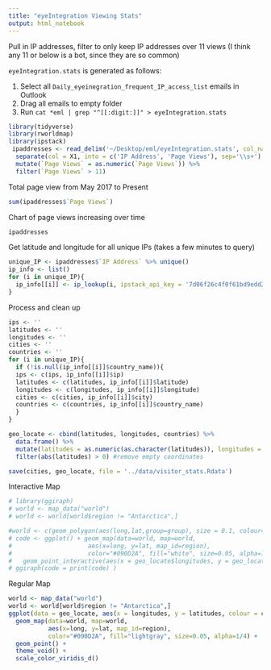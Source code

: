 ```yaml
---
title: "eyeIntegration Viewing Stats"
output: html_notebook
---
```


Pull in IP addresses, filter to only keep IP addresses over 11 views (I think any 11 or below is a bot, since they are so common)

`eyeIntegration.stats` is generated as follows:

1. Select all `Daily_eyeinegration_frequent_IP_access_list` emails in Outlook
2. Drag all emails to empty folder
3. Run `cat *eml | grep "^[[:digit:]]" > eyeIntegration.stats`

```r
library(tidyverse)
library(rworldmap)
library(ipstack)
 ipaddresses <- read_delim('~/Desktop/eml/eyeIntegration.stats', col_names = F, delim = '\\s+') %>% 
  separate(col = X1, into = c('IP Address', 'Page Views'), sep='\\s+') %>% 
  mutate(`Page Views` = as.numeric(`Page Views`)) %>%  
  filter(`Page Views` > 11)
```

Total page view from May 2017 to Present
```r
sum(ipaddresses$`Page Views`)
```

Chart of page views increasing over time
```r
ipaddresses
```

Get latitude and longitude for all unique IPs (takes a few minutes to query)
```r
unique_IP <- ipaddresses$`IP Address` %>% unique()
ip_info <- list()
for (i in unique_IP){
  ip_info[[i]] <- ip_lookup(i, ipstack_api_key = '7d06f26c4f0f61bd9edd20df0219f874', hostname = T)
}

```

Process and clean up
```r
ips <- ''
latitudes <- ''
longitudes <- ''
cities <- ''
countries <- ''
for (i in unique_IP){
  if (!is.null(ip_info[[i]]$country_name)){
  ips <- c(ips, ip_info[[i]]$ip)
  latitudes <- c(latitudes, ip_info[[i]]$latitude)
  longitudes <- c(longitudes, ip_info[[i]]$longitude)
  cities <- c(cities, ip_info[[i]]$city)
  countries <- c(countries, ip_info[[i]]$country_name)
  }
}

geo_locate <- cbind(latitudes, longitudes, countries) %>% 
  data.frame() %>% 
  mutate(latitudes = as.numeric(as.character(latitudes)), longitudes = as.numeric(as.character(longitudes))) %>% 
  filter(abs(latitudes) > 0) #remove empty coordinates

save(cities, geo_locate, file = '../data/visitor_stats.Rdata')
```

Interactive Map
```r
# library(ggiraph)
# world <- map_data("world")
# world <- world[world$region != "Antarctica",]

#world <- c(geom_polygon(aes(long,lat,group=group), size = 0.1, colour= "#090D2A", fill="white", alpha=0.8, data=worldmap))
# code <- ggplot() + geom_map(data=world, map=world,
#                     aes(x=long, y=lat, map_id=region),
#                     color="#090D2A", fill="white", size=0.05, alpha=1/4) + 
#   geom_point_interactive(aes(x = geo_locate$longitudes, y = geo_locate$latitudes, tooltip=geo_locate$cities)) + theme_void() 
# ggiraph(code = print(code) )
```

Regular Map
```r
world <- map_data("world")
world <- world[world$region != "Antarctica",]
ggplot(data = geo_locate, aes(x = longitudes, y = latitudes, colour = countries)) + 
  geom_map(data=world, map=world,
           aes(x=long, y=lat, map_id=region),
           color="#090D2A", fill="lightgray", size=0.05, alpha=1/4) + 
  geom_point() + 
  theme_void() +
  scale_color_viridis_d()

```
